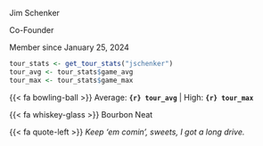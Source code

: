 ::: {.tour-member-card}

::: {.tour-member-photo-container}

::: {.tour-member-photo style="background-image: url(\"images/jschenker.jpg\")"}
:::

:::

::: {.tour-member-name}

Jim Schenker

:::

::: {.tour-member-title}

Co-Founder

Member since January 25, 2024

:::

::: {.tour-member-stats}

```r
tour_stats <- get_tour_stats("jschenker")
tour_avg <- tour_stats$game_avg
tour_max <- tour_stats$game_max
```

{{< fa bowling-ball >}} Average: **`{r} tour_avg`** | High: **`{r} tour_max`**

:::

::: {.tour-member-drink}

{{< fa whiskey-glass >}} Bourbon Neat

:::

::: {.tour-member-quote}

{{< fa quote-left >}} *Keep 'em comin', sweets, I got a long drive.*

:::

:::
